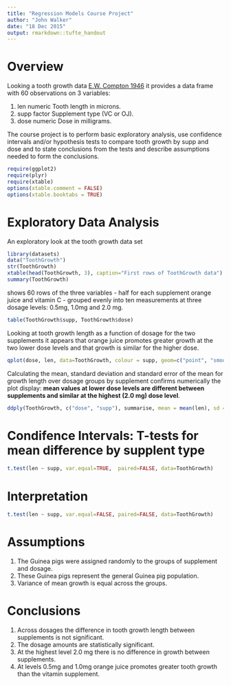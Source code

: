 ```yaml
---
title: "Regression Models Course Project"
author: "John Walker"
date: "18 Dec 2015"
output: rmarkdown::tufte_handout
---
```

# Overview

Looking a tooth growth data [E.W. Compton 1946](http://jn.nutrition.org/content/33/5/491.full.pdf) it provides a data frame with 60 observations on 3 variables:

1. len	 numeric Tooth length in microns.
2. supp	 factor	 Supplement type (VC or OJ).
3. dose	 numeric Dose in milligrams.

The course project is to perform basic exploratory analysis, use confidence intervals and/or hypothesis tests to compare tooth growth by supp and dose and to state conclusions from the tests and describe assumptions needed to form the conclusions.
```r
require(ggplot2)
require(plyr)
require(xtable)
options(xtable.comment = FALSE)
options(xtable.booktabs = TRUE)

```


# Exploratory Data Analysis
An exploratory look at the tooth growth data set
```r
library(datasets)
data("ToothGrowth")
str(ToothGrowth)
xtable(head(ToothGrowth, 3), caption="First rows of ToothGrowth data")
summary(ToothGrowth)
```
shows 60 rows of the three variables - half for each supplement orange juice and vitamin C - grouped evenly into ten measurements at three dosage levels: 0.5mg, 1.0mg and 2.0 mg.
```r
table(ToothGrowth$supp, ToothGrowth$dose)
```

Looking at tooth growth length as a function of dosage for the two supplements it appears that orange juice promotes greater growth at the two lower dose levels and that growth is similar for the higher dose.
```r
qplot(dose, len, data=ToothGrowth, colour = supp, geom=c("point", "smooth"))
```

Calculating the mean, standard deviation and standard error of the mean for growth length over dosage groups by supplement confirms numerically the plot display: **mean values at lower dose levels are different between supplements and similar at the highest (2.0 mg) dose level**.

```r
ddply(ToothGrowth, c("dose", "supp"), summarise, mean = mean(len), sd = sd(len), sem=(sd(len)/sqrt(length(len))))
```

# Condifence Intervals: T-tests for mean difference by supplent type

```r
t.test(len ~ supp, var.equal=TRUE,  paired=FALSE, data=ToothGrowth)

```


# Interpretation

```r
t.test(len ~ supp, var.equal=FALSE, paired=FALSE, data=ToothGrowth)

```

# Assumptions
1. The Guinea pigs were assigned randomly to the groups of supplement and dosage.
2. These Guinea pigs represent the general Guinea pig population.
3. Variance of mean growth is equal across the groups.

# Conclusions
1. Across dosages the difference in tooth growth length between supplements is not significant.
2. The dosage amounts are statistically significant.
3. At the highest level 2.0 mg there is no difference in growth between supplements.
4. At levels 0.5mg and 1.0mg orange juice promotes greater tooth growth than the vitamin supplement.
